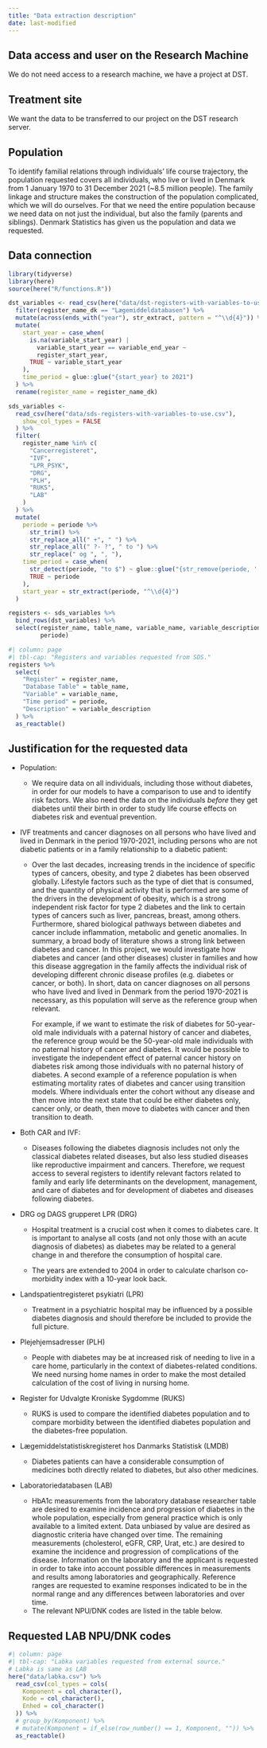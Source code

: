 ```yaml
---
title: "Data extraction description"
date: last-modified
---
```


```{=html}
<!-- 
Your extract description must consist of the following points: 

- Place of treatment
- Population
- Data connection
- Justification for the requested data
-->
```
## Data access and user on the Research Machine

We do not need access to a research machine, we have a project at DST.

## Treatment site

We want the data to be transferred to our project on the DST research
server.

## Population

<!-- State whether you need CPR linked for you or if you will be doing it. -->

To identify familial relations through individuals' life course
trajectory, the population requested covers all individuals, who live or
lived in Denmark from 1 January 1970 to 31 December 2021 (\~8.5 million
people). The family linkage and structure makes the construction of the
population complicated, which we will do ourselves. For that we need the
entire population because we need data on not just the individual, but
also the family (parents and siblings). Denmark Statistics has given us
the population and data we requested.

## Data connection

```{=html}
<!-- 
You must specify what data you want to access for the population you have specified. 

Data must as a minimum be delimited on the basis of the following parameters:

- Which registers
- Which tables
- Which variables
- What time period
-->
```
```r
library(tidyverse)
library(here)
source(here("R/functions.R"))

dst_variables <- read_csv(here("data/dst-registers-with-variables-to-use.csv")) %>%
  filter(register_name_dk == "Lægemiddeldatabasen") %>%
  mutate(across(ends_with("year"), str_extract, pattern = "^\\d{4}")) %>%
  mutate(
    start_year = case_when(
      is.na(variable_start_year) |
        variable_start_year == variable_end_year ~
        register_start_year,
      TRUE ~ variable_start_year
    ),
    time_period = glue::glue("{start_year} to 2021")
  ) %>%
  rename(register_name = register_name_dk)

sds_variables <-
  read_csv(here("data/sds-registers-with-variables-to-use.csv"),
    show_col_types = FALSE
  ) %>%
  filter(
    register_name %in% c(
      "Cancerregisteret",
      "IVF",
      "LPR_PSYK",
      "DRG",
      "PLH",
      "RUKS",
      "LAB"
    )
  ) %>%
  mutate(
    periode = periode %>%
      str_trim() %>%
      str_replace_all(" +", " ") %>%
      str_replace_all(" ?- ?", " to ") %>%
      str_replace(" og ", ", "),
    time_period = case_when(
      str_detect(periode, "to $") ~ glue::glue("{str_remove(periode, ' -$')} 2021"),
      TRUE ~ periode
    ),
    start_year = str_extract(periode, "^\\d{4}")
  )

registers <- sds_variables %>%
  bind_rows(dst_variables) %>% 
  select(register_name, table_name, variable_name, variable_description,
         periode)
```

```r
#| column: page
#| tbl-cap: "Registers and variables requested from SDS."
registers %>%
  select(
    "Register" = register_name,
    "Database Table" = table_name,
    "Variable" = variable_name,
    "Time period" = periode,
    "Description" = variable_description
  ) %>%
  as_reactable()
```

## Justification for the requested data

```{=html}
<!-- 
We ask you to briefly describe how the desired data can be used to answer the
project's problem.

This is to ensure that you as a researcher have access to data that is both
necessary and sufficient for your project.
-->
```
-   Population:

    -   We require data on all individuals, including those without
        diabetes, in order for our models to have a comparison to use
        and to identify risk factors. We also need the data on the
        individuals *before* they get diabetes until their birth in
        order to study life course effects on diabetes risk and eventual
        prevention.

-   IVF treatments and cancer diagnoses on all persons who have lived
    and lived in Denmark in the period 1970-2021, including persons who
    are not diabetic patients or in a family relationship to a diabetic
    patient:

    -   Over the last decades, increasing trends in the incidence of
        specific types of cancers, obesity, and type 2 diabetes has been
        observed globally. Lifestyle factors such as the type of diet
        that is consumed, and the quantity of physical activity that is
        performed are some of the drivers in the development of obesity,
        which is a strong independent risk factor for type 2 diabetes
        and the link to certain types of cancers such as liver,
        pancreas, breast, among others. Furthermore, shared biological
        pathways between diabetes and cancer include inflammation,
        metabolic and genetic anomalies. In summary, a broad body of
        literature shows a strong link between diabetes and cancer. In
        this project, we would investigate how diabetes and cancer (and
        other diseases) cluster in families and how this disease
        aggregation in the family affects the individual risk of
        developing different chronic disease profiles (e.g. diabetes or
        cancer, or both). In short, data on cancer diagnoses on all
        persons who have lived and lived in Denmark from the period
        1970-2021 is necessary, as this population will serve as the
        reference group when relevant.

        For example, if we want to estimate the risk of diabetes for
        50-year-old male individuals with a paternal history of cancer
        and diabetes, the reference group would be the 50-year-old male
        individuals with no paternal history of cancer and diabetes. It
        would be possible to investigate the independent effect of
        paternal cancer history on diabetes risk among those individuals
        with no paternal history of diabetes. A second example of a
        reference population is when estimating mortality rates of
        diabetes and cancer using transition models. Where individuals
        enter the cohort without any disease and then move into the next
        state that could be either diabetes only, cancer only, or death,
        then move to diabetes with cancer and then transition to death.

-   Both CAR and IVF:

    -   Diseases following the diabetes diagnosis includes not only the
        classical diabetes related diseases, but also less studied
        diseases like reproductive impairment and cancers. Therefore, we
        request access to several registers to identify relevant factors
        related to family and early life determinants on the
        development, management, and care of diabetes and for
        development of diabetes and diseases following diabetes.

-   DRG og DAGS grupperet LPR (DRG)

    -   Hospital treatment is a crucial cost when it comes to diabetes
        care. It is important to analyse all costs (and not only those
        with an acute diagnosis of diabetes) as diabetes may be related
        to a general change in and therefore the consumption of hospital
        care.

    -   The years are extended to 2004 in order to calculate charlson
        co-morbidity index with a 10-year look back.

-   Landspatientregisteret psykiatri (LPR)

    -   Treatment in a psychiatric hospital may be influenced by a
        possible diabetes diagnosis and should therefore be included to
        provide the full picture.

-   Plejehjemsadresser (PLH)

    -   People with diabetes may be at increased risk of needing to live
        in a care home, particularly in the context of diabetes-related
        conditions. We need nursing home names in order to make the most
        detailed calculation of the cost of living in nursing home.

-   Register for Udvalgte Kroniske Sygdomme (RUKS)

    -   RUKS is used to compare the identified diabetes population and
        to compare morbidity between the identified diabetes population
        and the diabetes-free population.

-   Lægemiddelstatistiskregisteret hos Danmarks Statistisk (LMDB)

    -   Diabetes patients can have a considerable consumption of
        medicines both directly related to diabetes, but also other
        medicines.

-   Laboratoriedatabasen (LAB)

    -   HbA1c measurements from the laboratory database researcher table
        are desired to examine incidence and progression of diabetes in
        the whole population, especially from general practice which is
        only available to a limited extent. Data unbiased by value are
        desired as diagnostic criteria have changed over time. The
        remaining measurements (cholesterol, eGFR, CRP, Urat, etc.) are
        desired to examine the incidence and progression of
        complications of the disease. Information on the laboratory and
        the applicant is requested in order to take into account
        possible differences in measurements and results among
        laboratories and geographically. Reference ranges are requested
        to examine responses indicated to be in the normal range and any
        differences between laboratories and over time.
    -   The relevant NPU/DNK codes are listed in the table below.

## Requested LAB NPU/DNK codes

```r
#| column: page
#| tbl-cap: "Labka variables requested from external source."
# Labka is same as LAB
here("data/labka.csv") %>%
  read_csv(col_types = cols(
    Komponent = col_character(),
    Kode = col_character(),
    Enhed = col_character()
  )) %>%
  # group_by(Komponent) %>%
  # mutate(Komponent = if_else(row_number() == 1, Komponent, "")) %>%
  as_reactable()
```
